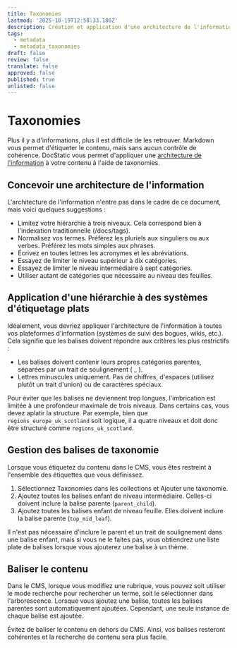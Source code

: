 ```yaml
---
title: Taxonomies
lastmod: '2025-10-19T12:58:33.186Z'
description: Création et application d'une architecture de l'information dans DocStatic.
tags:
  - metadata
  - metadata_taxonomies
draft: false
review: false
translate: false
approved: false
published: true
unlisted: false
---
```


# Taxonomies

Plus il y a d'informations, plus il est difficile de les retrouver. Markdown vous permet d'étiqueter le contenu, mais sans aucun contrôle de cohérence. DocStatic vous permet d'appliquer une [architecture de l'information](https://fr.wikipedia.org/wiki/Architecture_de_l%27information) à votre contenu à l'aide de taxonomies.

## Concevoir une architecture de l'information

L'architecture de l'information n'entre pas dans le cadre de ce document, mais voici quelques suggestions :

* Limitez votre hiérarchie à trois niveaux. Cela correspond bien à l'indexation traditionnelle (/docs/tags).
* Normalisez vos termes. Préférez les pluriels aux singuliers ou aux verbes. Préférez les mots simples aux phrases.
* Écrivez en toutes lettres les acronymes et les abréviations.
* Essayez de limiter le niveau supérieur à dix catégories.
* Essayez de limiter le niveau intermédiaire à sept catégories.
* Utiliser autant de catégories que nécessaire au niveau des feuilles.

## Application d'une hiérarchie à des systèmes d'étiquetage plats

Idéalement, vous devriez appliquer l'architecture de l'information à toutes vos plateformes d'information (systèmes de suivi des bogues, wikis, etc.). Cela signifie que les balises doivent répondre aux critères les plus restrictifs :

* Les balises doivent contenir leurs propres catégories parentes, séparées par un trait de soulignement ( \_ ).
* Lettres minuscules uniquement. Pas de chiffres, d'espaces (utilisez plutôt un trait d'union) ou de caractères spéciaux.

Pour éviter que les balises ne deviennent trop longues, l'imbrication est limitée à une profondeur maximale de trois niveaux. Dans certains cas, vous devez aplatir la structure. Par exemple, bien que `regions_europe_uk_scotland` soit logique, il a quatre niveaux et doit donc être structuré comme `regions_uk_scotland`.

## Gestion des balises de taxonomie

Lorsque vous étiquetez du contenu dans le CMS, vous êtes restreint à l'ensemble des étiquettes que vous définissez.

1. Sélectionnez Taxonomies dans les collections et Ajouter une taxonomie.
2. Ajoutez toutes les balises enfant de niveau intermédiaire. Celles-ci doivent inclure la balise parente (`parent_child`).
3. Ajoutez toutes les balises enfant de niveau feuille. Elles doivent inclure la balise parente (`top_mid_leaf`).

<Admonition type="note" title="Note">
  Il n'est pas nécessaire d'inclure le parent et un trait de soulignement dans une balise enfant, mais si vous ne le faites pas, vous obtiendrez une liste plate de balises lorsque vous ajouterez une balise à un thème.
</Admonition>

## Baliser le contenu

Dans le CMS, lorsque vous modifiez une rubrique, vous pouvez soit utiliser le mode recherche pour rechercher un terme, soit le sélectionner dans l'arborescence. Lorsque vous ajoutez une balise, toutes les balises parentes sont automatiquement ajoutées. Cependant, une seule instance de chaque balise est ajoutée.

<Admonition type="tip" title="Conseil">
  Évitez de baliser le contenu en dehors du CMS. Ainsi, vos balises resteront cohérentes et la recherche de contenu sera plus facile.
</Admonition>

